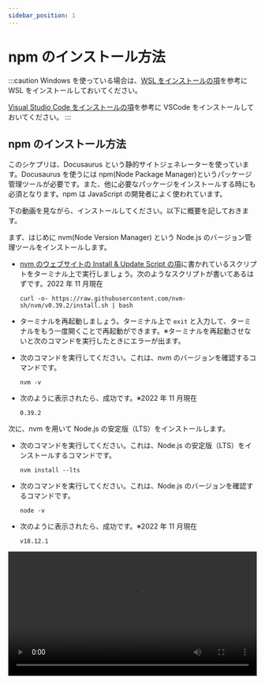 ```yaml
---
sidebar_position: 1
---
```



# npm のインストール方法

:::caution
Windows を使っている場合は、[WSL をインストールの項](/docs/03extras/01wsl/)を参考に WSL をインストールしておいてください。

[Visual Studio Code をインストールの項](/docs/03extras/02vscode/)を参考に VSCode をインストールしておいてください。
:::

## npm のインストール方法

このシケプリは、Docusaurus という静的サイトジェネレーターを使っています。Docusaurus を使うには npm(Node Package Manager)というパッケージ管理ツールが必要です。また、他に必要なパッケージをインストールする時にも必須となります。npm は JavaScript の開発者によく使われています。

下の動画を見ながら、インストールしてください。以下に概要を記しておきます。

まず、はじめに nvm(Node Version Manager) という Node.js のバージョン管理ツールをインストールします。

- [nvm のウェブサイトの Install & Update Script の項](https://github.com/nvm-sh/nvm#install--update-script)に書かれているスクリプトをターミナル上で実行しましょう。次のようなスクリプトが書いてあるはずです。2022 年 11 月現在

  ```shell
  curl -o- https://raw.githubusercontent.com/nvm-sh/nvm/v0.39.2/install.sh | bash
  ```

- ターミナルを再起動しましょう。ターミナル上で `exit` と入力して、ターミナルをもう一度開くことで再起動ができます。※ターミナルを再起動させないと次のコマンドを実行したときにエラーが出ます。

- 次のコマンドを実行してください。これは、nvm のバージョンを確認するコマンドです。

  ```shell
  nvm -v
  ```

- 次のように表示されたら、成功です。※2022 年 11 月現在

  ```shell
  0.39.2
  ```

次に、nvm を用いて Node.js の安定版（LTS）をインストールします。

- 次のコマンドを実行してください。これは、Node.js の安定版（LTS）をインストールするコマンドです。

  ```shell
  nvm install --lts
  ```

- 次のコマンドを実行してください。これは、Node.js のバージョンを確認するコマンドです。

  ```shell
  node -v
  ```

- 次のように表示されたら、成功です。※2022 年 11 月現在

  ```shell
  v18.12.1
  ```

<video src={installNpm} controls width="100%" />

:::tip
一番はじめのスクリプトを実行する時に `Command 'curl' not found ...` のようにエラーが出た場合は、curl がインストールされていない可能性があります。エラーメッセージにあるように、WSL や Ubuntu 系の Linux では次のスクリプトを実行して curl をインストールすればうまく動きます。

```shell
sudo apt -y install curl
```

macOS の場合は、次のコマンドで curl をインストールできます。

```shell
brew install curl
```

<video src={installCurl} controls width="100%" />

:::
